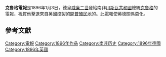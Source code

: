 {{noteTA
|1=zh-cn:德兰士瓦; zh-tw:川斯瓦; zh-hk:德蘭士瓦;
|2=zh-hans:布尔; zh-hant:波耳;
}}
'''克魯格電報'''是1896年1月3日，德皇[[威廉二世_(德国)|威廉二世]]發給南非[[川斯瓦共和國|川斯瓦共和國]]總統[[保罗·克留格尔|克魯格]]的電報，祝賀他擊退來自英國控製的[[開普殖民地|開普殖民地]]的{{le|詹姆森入侵|Jameson Raid}}。此電報使英德關係惡化。
{{Cquote|
我向你表達誠摯的賀忱，你與你的人民不假外力支援，成功地以自己的力量驅逐入侵貴國的武裝部隊，抵抗異國侵略，維持了國家的獨立。<ref>van der Poel,  Jean ''The Jameson Raid'', Oxford University Press, (1951), p. 135, ISBN 978-1135292959</ref>
}}

==參考文獻==
{{reflist}}

[[Category:電報|Category:電報]]
[[Category:1896年作品|Category:1896年作品]]
[[Category:南非历史|Category:南非历史]]
[[Category:1896年德國|Category:1896年德國]]
[[Category:1896年英國|Category:1896年英國]]
